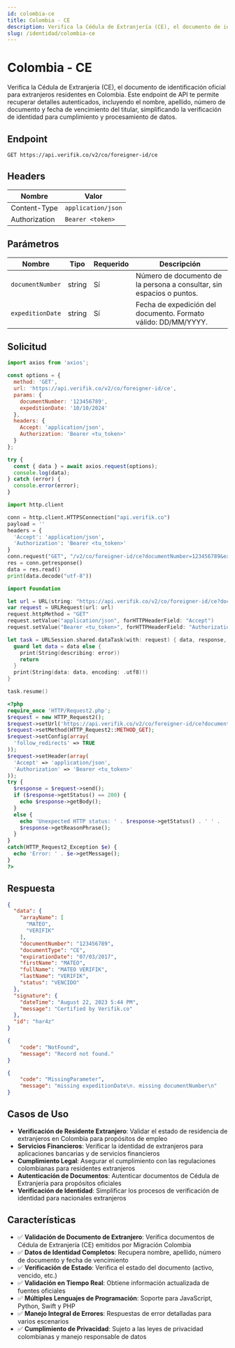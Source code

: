 ```yaml
---
id: colombia-ce
title: Colombia - CE
description: Verifica la Cédula de Extranjería (CE), el documento de identificación oficial para extranjeros residentes en Colombia. Este endpoint de API te permite recuperar detalles autenticados, incluyendo el nombre, apellido, número de documento y fecha de vencimiento del titular, simplificando la verificación de identidad para cumplimiento y procesamiento de datos.
slug: /identidad/colombia-ce
---
```



# Colombia - CE

Verifica la Cédula de Extranjería (CE), el documento de identificación oficial para extranjeros residentes en Colombia. Este endpoint de API te permite recuperar detalles autenticados, incluyendo el nombre, apellido, número de documento y fecha de vencimiento del titular, simplificando la verificación de identidad para cumplimiento y procesamiento de datos.

## Endpoint

```
GET https://api.verifik.co/v2/co/foreigner-id/ce
```

## Headers

| Nombre        | Valor             |
| ------------- | ----------------- |
| Content-Type  | `application/json` |
| Authorization | `Bearer <token>`  |

## Parámetros

| Nombre            | Tipo   | Requerido | Descripción                                    |
| ----------------- | ------ | --------- | ---------------------------------------------- |
| `documentNumber` | string | Sí        | Número de documento de la persona a consultar, sin espacios o puntos. |
| `expeditionDate` | string | Sí        | Fecha de expedición del documento. Formato válido: DD/MM/YYYY. |

## Solicitud

<Tabs>
<TabItem value="javascript" label="JavaScript">

```javascript
import axios from 'axios';

const options = {
  method: 'GET',
  url: 'https://api.verifik.co/v2/co/foreigner-id/ce',
  params: {
    documentNumber: '123456789',
    expeditionDate: '10/10/2024'
  },
  headers: {
    Accept: 'application/json',
    Authorization: 'Bearer <tu_token>'
  }
};

try {
  const { data } = await axios.request(options);
  console.log(data);
} catch (error) {
  console.error(error);
}
```

</TabItem>
<TabItem value="python" label="Python">

```python
import http.client

conn = http.client.HTTPSConnection("api.verifik.co")
payload = ''
headers = {
  'Accept': 'application/json',
  'Authorization': 'Bearer <tu_token>'
}
conn.request("GET", "/v2/co/foreigner-id/ce?documentNumber=123456789&expeditionDate=10/10/2022", payload, headers)
res = conn.getresponse()
data = res.read()
print(data.decode("utf-8"))
```

</TabItem>
<TabItem value="swift" label="Swift">

```swift
import Foundation

let url = URL(string: "https://api.verifik.co/v2/co/foreigner-id/ce?documentNumber=123456789&expeditionDate=10%2F10%2F2022")!
var request = URLRequest(url: url)
request.httpMethod = "GET"
request.setValue("application/json", forHTTPHeaderField: "Accept")
request.setValue("Bearer <tu_token>", forHTTPHeaderField: "Authorization")

let task = URLSession.shared.dataTask(with: request) { data, response, error in
  guard let data = data else {
    print(String(describing: error))
    return
  }
  print(String(data: data, encoding: .utf8)!)
}

task.resume()
```

</TabItem>
<TabItem value="php" label="PHP">

```php
<?php
require_once 'HTTP/Request2.php';
$request = new HTTP_Request2();
$request->setUrl('https://api.verifik.co/v2/co/foreigner-id/ce?documentNumber=123456789&expeditionDate=10/10/2022');
$request->setMethod(HTTP_Request2::METHOD_GET);
$request->setConfig(array(
  'follow_redirects' => TRUE
));
$request->setHeader(array(
  'Accept' => 'application/json',
  'Authorization' => 'Bearer <tu_token>'
));
try {
  $response = $request->send();
  if ($response->getStatus() == 200) {
    echo $response->getBody();
  }
  else {
    echo 'Unexpected HTTP status: ' . $response->getStatus() . ' ' .
    $response->getReasonPhrase();
  }
}
catch(HTTP_Request2_Exception $e) {
  echo 'Error: ' . $e->getMessage();
}
?>
```

</TabItem>
</Tabs>

## Respuesta

<Tabs>
<TabItem value="200" label="200">

```json
{
  "data": {
    "arrayName": [
      "MATEO",
      "VERIFIK"
    ],
    "documentNumber": "123456789",
    "documentType": "CE",
    "expirationDate": "07/03/2017",
    "firstName": "MATEO",
    "fullName": "MATEO VERIFIK",
    "lastName": "VERIFIK",
    "status": "VENCIDO"
  },
  "signature": {
    "dateTime": "August 22, 2023 5:44 PM",
    "message": "Certified by Verifik.co"
  },
  "id": "har4z"
}
```

</TabItem>
<TabItem value="404" label="404">

```json
{
    "code": "NotFound",
    "message": "Record not found."
}
```

</TabItem>
<TabItem value="409" label="409">

```json
{
    "code": "MissingParameter",
    "message": "missing expeditionDate\n. missing documentNumber\n"
}
```

</TabItem>
</Tabs>

## Casos de Uso

- **Verificación de Residente Extranjero**: Validar el estado de residencia de extranjeros en Colombia para propósitos de empleo
- **Servicios Financieros**: Verificar la identidad de extranjeros para aplicaciones bancarias y de servicios financieros
- **Cumplimiento Legal**: Asegurar el cumplimiento con las regulaciones colombianas para residentes extranjeros
- **Autenticación de Documentos**: Autenticar documentos de Cédula de Extranjería para propósitos oficiales
- **Verificación de Identidad**: Simplificar los procesos de verificación de identidad para nacionales extranjeros

## Características

- ✅ **Validación de Documento de Extranjero**: Verifica documentos de Cédula de Extranjería (CE) emitidos por Migración Colombia
- ✅ **Datos de Identidad Completos**: Recupera nombre, apellido, número de documento y fecha de vencimiento
- ✅ **Verificación de Estado**: Verifica el estado del documento (activo, vencido, etc.)
- ✅ **Validación en Tiempo Real**: Obtiene información actualizada de fuentes oficiales
- ✅ **Múltiples Lenguajes de Programación**: Soporte para JavaScript, Python, Swift y PHP
- ✅ **Manejo Integral de Errores**: Respuestas de error detalladas para varios escenarios
- ✅ **Cumplimiento de Privacidad**: Sujeto a las leyes de privacidad colombianas y manejo responsable de datos
